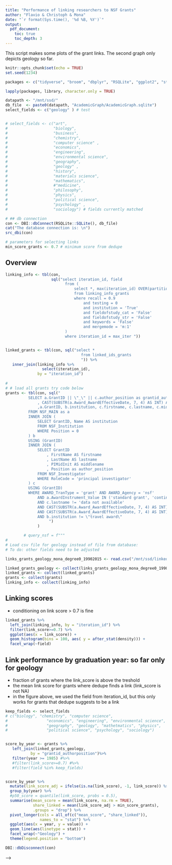 ```yaml
---
title: "Performance of linking researchers to NSF Grants"
author: "Flavio & Christoph & Mona"
date: "`r format(Sys.time(), '%d %B, %Y')`"
output: 
  pdf_document:
    toc: true
    toc_depth: 3
---
```

This script makes some plots of the grant links. The second graph only depicts geology so far.  

```r
knitr::opts_chunk$set(echo = TRUE)
set.seed(1234)
```

```r
packages <- c("tidyverse", "broom", "dbplyr", "RSQLite", "ggplot2", "stringdist")

lapply(packages, library, character.only = TRUE)

datapath <- "/mnt/ssd/"
db_file  <- paste0(datapath, "AcademicGraph/AcademicGraph.sqlite")
select_fields <- c("geology" ) # test


# select_fields <- c("art",
#                    "biology",
#                    "business",
#                    "chemistry",
#                    "computer science" ,
#                    "economics",
#                    "engineering",
#                    "environmental science",
#                    "geography",
#                    "geology" ,
#                    "history",
#                    "materials science",
#                    "mathematics",
#                    #"medicine",
#                    "philosophy",
#                    "physics",
#                    "political science",
#                    "psychology" ,
#                    "sociology") # fields currently matched 

# ## db connection
con <- DBI::dbConnect(RSQLite::SQLite(), db_file)
cat("The database connection is: \n")
src_dbi(con)
```



```r
# parameters for selecting links 
min_score_grants <- 0.7 # minimum score from dedupe 

```


## Overview

```r

linking_info <- tbl(con,
                    sql("select iteration_id, field
                          from (
                              select *, max(iteration_id) OVER(partition by field) as max_iter
                              from linking_info_grants
                              where recall = 0.9 
                                  and testing = 0
                                  and institution = 'True'
                                  and fieldofstudy_cat = 'False'
                                  and fieldofstudy_str = 'False' 
                                  and keywords = 'False' 
                                  and mergemode = 'm:1'
                          )
                          where iteration_id = max_iter "))


linked_grants <- tbl(con, sql("select * 
                                 from linked_ids_grants
                                 ")) %>%
   inner_join(linking_info %>% 
                select(iteration_id),
              by = "iteration_id")
 
# 
# # load all grants try code below
grants <- tbl(con, sql("
          SELECT a.GrantID || \"_\" || c.author_position as grantid_authorposition
              , CAST(SUBSTR(a.Award_AwardEffectiveDate, 7, 4) AS INT) AS year 
              ,a.GrantID, b.institution, c.firstname, c.lastname, c.middlename
          FROM NSF_MAIN as a
          INNER JOIN (
              SELECT GrantID, Name AS institution
              FROM NSF_Institution
              WHERE Position = 0  
          ) b
          USING (GrantID)
          INNER JOIN (
              SELECT GrantID
                  , FirstName AS firstname
                  , LastName AS lastname
                  , PIMidInit AS middlename  
                  , Position as author_position  
              FROM NSF_Investigator
              WHERE RoleCode = 'principal investigator'
          ) c
          USING (GrantID)
          WHERE AWARD_TranType = 'grant' AND AWARD_Agency = 'nsf'
              AND a.AwardInstrument_Value IN ('standard grant', 'continuing grant')
              AND c.lastname != 'data not available'
              AND CAST(SUBSTR(a.Award_AwardEffectiveDate, 7, 4) AS INT) >= 1990
              AND CAST(SUBSTR(a.Award_AwardEffectiveDate, 7, 4) AS INT) <= 2020
              AND b.institution != \"travel award\"
                   ")
              )

        # query_nsf = f"""
#    
# Load csv file for geology instead of file from database:
# To do: other fields need to be adjusted 

links_grants_geology_mona_degree0_19902015 <- read.csv("/mnt/ssd/linked_ids_temp/links_grants_geology_mona_degree0_19902015.csv")

```


```r
linked_grants_geology <- collect(links_grants_geology_mona_degree0_19902015)
linked_grants <- collect(linked_grants)
grants <- collect(grants)
linking_info <- collect(linking_info)
```


## Linking scores 
- conditioning on link score > 0.7 is fine

```r

linked_grants %>%
  left_join(linking_info, by = "iteration_id") %>%
  filter(link_score>=0.7) %>%
  ggplot(aes(x = link_score)) +
  geom_histogram(bins = 100, aes( y = after_stat(density))) +
  facet_wrap(~field)

```

## Link performance by graduation year: so far only for geology

- fraction of grants where the link_score is above the treshold
- the mean link score for grants where dedupe finds a link (link_score is not NA)
- in the figure above, we used the field from iteration_id, but this only works for grants that dedupe suggests to be a link 

```r

keep_fields <- select_fields
# c("biology", "chemistry", "computer science", 
#                 "economics", "engineering", "environmental science", 
#                 "geography", "geology", "mathetmatics", "physics",
#                 "political science", "psychology", "sociology")


score_by_year <- grants %>% 
   left_join(linked_grants_geology,
           by = "grantid_authorposition")%>% 
   filter(year >= 1985) #%>%
   #filter(link_score>=0.7) #%>%
   #filter(field %in% keep_fields)


score_by_year %>%
  mutate(link_score_adj = ifelse(is.na(link_score), -1, link_score)) %>%
  group_by(year) %>%
  #p50_score = quantile(link_score, probs = 0.5),
  summarise(mean_score = mean(link_score, na.rm = TRUE),
            share_linked = mean(link_score_adj > min_score_grants),
            .groups = "drop") %>%
  pivot_longer(cols = all_of(c("mean_score", "share_linked")),
               names_to = "stat") %>%
  ggplot(aes(x = year, y = value)) +
  geom_line(aes(linetype = stat)) +
  facet_wrap(~"Geology") +
  theme(legend.position = "bottom")

```

```r
DBI::dbDisconnect(con)
```


<!-- ```{r} -->

<!-- score_by_year %>% -->
<!--   filter(field == "biology") %>%  -->
<!--   filter(is.na(link_score)) %>%  -->
<!--   filter(degree_year < 2000) %>%  -->
<!--   group_by(firstname, lastname, uni_name, degree_year) %>% -->
<!--   summarise(nb = n(), -->
<!--             .groups = "drop") %>% -->
<!--   arrange(desc(nb)) %>% -->
<!--   head(10) -->

<!-- # score_by_year %>% filter(lastname == "dasgupta" & firstname == "asim" & !is.na(iteration_id)) # never linked  -->
<!-- # score_by_year %>% filter(lastname == "freeling" & firstname == "michael") # never linked  -->

<!-- # scale this up? check all the main fields of the authors with such names? -- tedious  -->
<!-- ``` -->

<!-- ### Notes  -->

<!-- - Reasons for why advisor not linked -->
<!--   - they are not sampled for linking either in the mag or proquest data -->
<!--     - most plausibly because they are assigned to different fields  -->
<!--   - institution names do not overlap  -->
<!--   - dedupe does not find a link even though it should -->
<!--     - but how can it explain the time trend? -->
<!-- - Comparing fields in MAG and ProQuest dissertations -->
<!--   - General -->
<!--     - not linking an advisor in biology does not mean do not link them in chemistry if the thesis is also classified in chemistry -->
<!--     - in the data above, this happens if biology is listed at position 0 -->
<!--   - Biology  -->
<!--     <!-- - main field chemistry: gerlt, cooperman, eveleigh (two of them with long careers, but both in chemistry), tsai --> -->
<!--     - main field biology: dasgupta, freeling -->
<!--     - at least one of the dissertations of freeling are sampled for the linking  -->
<!--   - Sociology -->
<!--     - different main field: ishisaka, coulton (medicine), howell (geography), mindel (psychology) -->
<!--     - not in MAG, but findable on google: khleif, gullerud -->
<!--     - not in MAG, not findable on google: liff -->
<!-- - Next steps -->
<!--   - widen the sampled field in MAG  -->
<!--   - re-train and re-check  -->


<!-- ### Update, 4/11/22 -->

<!-- #### Biology -->
<!-- - c brent theurer (authorid 2005171991), c channa reddy (authorid 2263585539): not in advisor sample b/c of the constraint on the length of the first name. can we fix this? -->
<!-- - john a gerlt: similar; is in mag with j a or ja gerlt -->
<!-- - daniel rittschof: his author id is 2242600877 and his name there is dan rittschof -->
<!-- - mingdaw tsai (authorid 2159629249), naba k gupta (authorid 2298396241), paul f cook (authorid 2107503814), eric n olson (2029316736) are all in the advisor sample from mag -->
<!--   - do their affiliation-years exactly match in MAG? all except olson, who has a special affiliation     -->

<!-- #### Physics -->
<!-- - h angus macleod (2169098584): first initial -->
<!-- - g michael morris (2232988940): first initial -->
<!-- - cyrus duncan cantrell: hard to find in MAG, if non-existent. https://news.utdallas.edu/faculty-staff/engineering-school-visionary-dr-cyrus-cantrell-mou/ -->
<!-- - robert l byer: only late in mag, but exists as "r l byer" (authorid 2047849238) -->
<!-- - clifford m will (2150132651): could be linked but is not -->
<!-- - c fred moore (2317232422): first initial. -->

<!-- #### Political science -->
<!-- - chester a newland (2142560737): could be matched, but year-uni are 3 years apart -->
<!-- - orion f white (2116764412): could be matched -->
<!-- - a lucille brewer: could not find. hard to find. -->
<!-- - christopher bellavita: could not find -->
<!-- - m margaret conway (2104998712): first initial -->
<!-- - mitchell a seligson (608794441): could be matched -->
<!-- - bernard grofman (402009535): could be matched -->
<!-- - chester a newland (2142560737): could be matched -->

<!-- #### validate: does this also hold for economics? -->
<!-- - there, the top 10 non-matched advisors all have only first initials  -->


<!-- ### Possible reasons for the non-linking  -->
<!-- - algorithm -->
<!--   - blocking: predicates are `(SimplePredicate: (commonSixGram, lastname), SimplePredicate: (commonFourGram, middlename))`. In contrast, for the settings file 1985-2022, the predicates are `(SimplePredicate: (suffixArray, lastname),)`. For chemistry, they are `(SimplePredicate: (sameSevenCharStartPredicate, lastname),)` -->
<!--     - why do we use another training data set again here? -->
<!--   - logistic regression -->
<!--   - they are false negatives. compared to chemistry, it seems weird to have such a high false negative rate (this assumes that all the advisors we do currently not find are actually in the data) -->
<!-- - training -->
<!-- - the features are wrong. -- No, they are correct.  -->
<!-- - the comparator is wrong. but then why does it work for other fields? -->
<!-- - any reason should ideally also explain why it works for chemistry but not for biology -->
<!-- - How can we fix the algorithm? -->
<!-- - we could relax the feature "same firstname"/"same lastname", particularly for advisors where the affiliation is a good and precise feature -->
<!-- - in some fields it seems important to have people with first initials. -->



<!-- Here is some python code to look at the learned settings, based on -->

<!-- - https://github.com/dedupeio/rlr/blob/master/rlr/lr.py (new dedupe does not use this anymore I think) -->
<!-- - https://github.com/dedupeio/dedupe/blob/5742efc7fc696c06d3327e038541532e584551a8/dedupe/api.py -->
<!-- - Note: The predicates are similar for all three fields I looked at. I do not know how the weights correspond to the logit regression coefficients -->

<!-- ```python -->

<!-- sf_biology = "/mnt/ssd/DedupeFiles/advisors/settings_biology_1985_2022_institutionTrue_fieldofstudy_catFalse_fieldofstudy_strFalse_keywordsFalsechristoph_baseline_update" -->
<!-- sf_chemistry = "/mnt/ssd/DedupeFiles/advisors/settings_chemistry_1985_2022_institutionTrue_fieldofstudy_catFalse_fieldofstudy_strFalse_keywordsFalsechristoph_baseline_update" -->
<!-- sf_cs = "/mnt/ssd/DedupeFiles/advisors/settings_computer_science_1985_2022_institutionTrue_fieldofstudy_catFalse_fieldofstudy_strFalse_keywordsFalsechristoph_baseline_update" -->

<!-- with open(sf_biology, "rb") as sf: -->
<!--     linker_biology = dedupe.StaticRecordLink(sf) -->

<!-- with open(sf_chemistry, "rb") as sf: -->
<!--     linker_chemistry = dedupe.StaticRecordLink(sf) -->


<!-- with open(sf_cs, "rb") as sf: -->
<!--     linker_cs = dedupe.StaticRecordLink(sf) -->

<!-- linker_biology.predicates -->
<!-- linker_chemistry.predicates -->
<!-- linker_cs.predicates -->

<!-- linker_biology.classifier.weights -->
<!-- linker_chemistry.classifier.weights -->
<!-- linker_cs.classifier.weights -->

<!-- ``` -->


<!-- sf_biology = "/mnt/ssd/DedupeFiles/advisors/settings_biology_1985_2022_institutionTrue_fieldofstudy_catFalse_fieldofstudy_strFalse_keywordsFalsechristoph_degree0" -->


<!-- ## Number of linked advisors  -->

<!-- - not sure this is still relevant? -->

<!-- ```{r} -->
<!-- score_by_year %>% -->
<!--   filter(!is.na(link_score) -->
<!--           & field %in% keep_fields) %>% -->
<!--   group_by(degree_year, field) %>% -->
<!--   summarise(n_advisors = n(), -->
<!--             .groups = "drop") %>% -->
<!--   ggplot(aes(x = degree_year, y = n_advisors)) +  -->
<!--   geom_line() +  -->
<!--   facet_wrap(~field) -->

<!-- ``` -->

<!-- old comments -->

<!-- - for instance, a student of michael j lambert (authorid 2120159045; relationship id 303670971_0 in proquest) from pre-1990 is link score of 0.02, but should be a clear link -->


<!-- ## Compare number of links across iterations within fields  -->

<!-- ```{r} -->
<!-- fields_iter_compare <- c("economics", "chemistry") -->
<!-- min_score <- 0.8 -->

<!-- keep_iter_ids <- tbl(con, "linking_info_advisors") %>% -->
<!--   filter(field %in% fields_iter_compare) %>% -->
<!--   filter(testing == 0) %>% -->
<!--   collect() %>% -->
<!--   group_by(field, train_name) %>% -->
<!--   arrange(iteration_id) %>% -->
<!--   mutate(nb = n(), -->
<!--          id = row_number()) %>% -->
<!--   ungroup() %>% -->
<!--   filter(id == nb) %>% -->
<!--   select(iteration_id, field, train_name) -->

<!-- linked_ids_to_compare <- tbl(con, "linked_ids_advisors") %>% -->
<!--   inner_join( -->
<!--     tbl(con, "linking_info_advisors") %>% -->
<!--       filter(field %in% fields_iter_compare), -->
<!--     by = "iteration_id" -->
<!--   ) %>% -->
<!--   inner_join( -->
<!--     tbl(con, "pq_advisors") %>% -->
<!--       select(relationship_id, goid), -->
<!--     by = "relationship_id" -->
<!--   ) %>% -->
<!--   inner_join( -->
<!--     tbl(con, "pq_authors") %>% -->
<!--       select(goid, degree_year), -->
<!--     by = "goid" -->
<!--   ) %>% -->
<!--   collect() %>% -->
<!--   filter(iteration_id %in% keep_iter_ids$iteration_id)  -->

<!-- ``` -->


<!-- Number of graduates with at least 1 advisor -->

<!-- ```{r} -->

<!-- d_sum <- linked_ids_to_compare %>% -->
<!--   filter(link_score >= min_score) %>% -->
<!--   group_by(train_name, field, degree_year) %>% -->
<!--   summarise(n_advisors = n(), -->
<!--             n_graduates = n_distinct(goid), -->
<!--             .groups = "drop") %>% -->
<!--   pivot_longer(cols = starts_with("n_"), names_to = "variable") -->

<!-- plotvars <- c("n_graduates") -->

<!-- map(.x = plotvars, -->
<!--     .f = ~d_sum %>% -->
<!--       filter(variable == .x) %>% -->
<!--       ggplot(aes(x = degree_year, y = value)) + -->
<!--       geom_line(aes(linetype = train_name)) +  -->
<!--       facet_wrap(~field) +  -->
<!--       theme(legend.position = "bottom") +  -->
<!--       labs(title = paste0("Count: ", .x)) -->
<!--     ) -->


<!-- ``` -->

<!-- ## Fraction of theses with at least 1 supervisor linked to MAG -->

<!-- ```{r} -->
<!-- s_thesis_advisor_link <- theses %>% -->
<!--   filter(degree_year %in% 1990:2015) %>% -->
<!--   left_join(linked_advisors %>% -->
<!--               filter(link_score > min_score_advisors) %>% -->
<!--               select(relationship_id) %>% -->
<!--               mutate(linked = 1), -->
<!--             by = "relationship_id") %>% -->
<!--   mutate(linked = ifelse(is.na(linked), 0, linked)) %>% -->
<!--   group_by(goid) %>% -->
<!--   mutate(any_link = max(linked)) %>% -->
<!--   ungroup() %>% -->
<!--   filter(!duplicated(goid)) %>% -->
<!--   group_by(degree_year, any_link, fieldname0_mag) %>% -->
<!--   summarise(n_theses = n(),  -->
<!--             .groups = "drop") %>% -->
<!--   group_by(degree_year, fieldname0_mag) %>% -->
<!--   mutate(s = n_theses / sum(n_theses)) %>% -->
<!--   ungroup() %>% -->
<!--   filter(any_link == 1) -->
<!-- ``` -->


<!-- ```{r} -->

<!-- s_thesis_advisor_link %>%  -->
<!--   ggplot(aes(x = degree_year, y = s)) + -->
<!--   geom_line() + -->
<!--   facet_wrap(~fieldname0_mag) +  -->
<!--   scale_x_continuous(breaks = c(1995, 2005, 2015)) +  -->
<!--   geom_hline(yintercept = 1, color = "grey55", linetype = "dashed") + -->
<!--   labs(y = "Share", title = "Share of US theses with >=1 supervisor linked to MAG", -->
<!--        subtitle = "Where >= 1 supervisor reported; by first indicated field0 of thesis.") -->

<!-- ``` -->

<!-- ### Notes -->

<!-- - Idea: since supervisors tend to be established researchers and publish regularly, we should find a large fraction of supervisors reported in ProQuest in the MAG data. -->

<!-- - The split by field is not exact because the link may have been found using a different reported field0. -->

<!-- - The close to 100% is reassuring of the MAG data quality on affiliations in these fields. -->

<!-- - Fields of concern: physics, sociology, poli science, biology (the level, the break and the trend). -->



<!-- ## Note: the "usable" links are saved to the db in src/dataprep/main/link/prep_linked_data.py -->






<!-- Here is some sql code that I used for checking the cases of the non-linked biology advisors -->


<!-- ```sql -->

<!-- -- 1. they are not in the sample  -->
<!-- -- 2. they are not recognized as links: (a) the model is wrong, (b) the data are wrong (ie, dedupe is confused by the dupes in MAG) -->
<!-- -- the fact that the same entities are not linked even after our improvements suggests perhaps that we are in case 2.b)? but then, dasgupta has no duplicates in MAG -->

<!-- -- from older checks: -->
<!-- -- john a gerlt: actually registered as "j a gerlt" in MAG (authorid 93129757). dedupe links him to authorid 3129783099 in 2000, 2009, 2010, 2014. this is b/c of the duplicate entity -->
<!-- -- asim dasgupta: authorid 2150423063;  -->

<!-- -- authors: 2298396241, 2171354986, 683352831, 1989754750 -->

<!-- -- all of them are in biology -->
<!-- select count(distinct authorid) -->
<!-- from author_field0 a -->
<!-- inner join ( -->
<!--     select fieldofstudyid, normalizedname -->
<!--     from fieldsofstudy -->
<!-- ) b on (a.fieldofstudyid_lvl0 = b.fieldofstudyid) -->
<!-- where authorid in (2298396241, 2171354986, 683352831, 1989754750)  -->
<!-- and a.Degree = 0 -->
<!-- and normalizedname = "biology" -->

<!-- -- none of them are in chinese academy of sciences -->
<!-- select count(*) -->
<!-- from author_info_linking -->
<!-- where authorid in (2298396241, 2171354986, 683352831, 1989754750) -->
<!-- and main_us_institutions_career not like "chinese academy of sciences" -->

<!-- -- only two have no missing information on the first field. but is this relevant? -> clearly not, as otherwise these two would still be in the advisor sample -->
<!-- SELECT AuthorId, NormalizedName -->
<!-- FROM author_fields c -->
<!-- INNER JOIN ( -->
<!--     SELECT FieldOfStudyId, NormalizedName -->
<!--     FROM FieldsOfStudy -->
<!-- ) AS d USING(FieldOfStudyId) -->
<!-- -- ## Condition on fieldofstudy being in the level 0 id_field -->
<!-- INNER JOIN ( -->
<!--     SELECT ParentFieldOfStudyId, ChildFieldOfStudyId -->
<!--     FROM crosswalk_fields -->
<!--     WHERE ParentLevel = 0 -->
<!--         AND ParentFieldOfStudyId IN (86803240) -->
<!-- ) AS e ON (e.ChildFieldOfStudyId = c.FieldOfStudyId) -->
<!-- WHERE FieldClass = 'first' -->
<!-- and authorid in (2298396241, 2171354986, 683352831, 1989754750) -->
<!-- limit 10; -->

<!-- -- they all start publishing before 1985 -->
<!-- select *  -->
<!-- from author_sample  -->
<!-- where authorid in (2298396241, 2171354986, 683352831, 1989754750) -->

<!-- ``` -->


